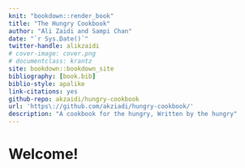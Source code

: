 ```yaml
--- 
knit: "bookdown::render_book"
title: "The Hungry Cookbook"
author: "Ali Zaidi and Sampi Chan"
date: "`r Sys.Date()`"
twitter-handle: alikzaidi
# cover-image: cover.png
# documentclass: krantz
site: bookdown::bookdown_site
bibliography: [book.bib]
biblio-style: apalike
link-citations: yes
github-repo: akzaidi/hungry-cookbook
url: 'https\://github.com/akziadi/hungry-cookbook/'
description: "A cookbook for the hungry, Written by the hungry"
---
```



# Welcome! {-}
